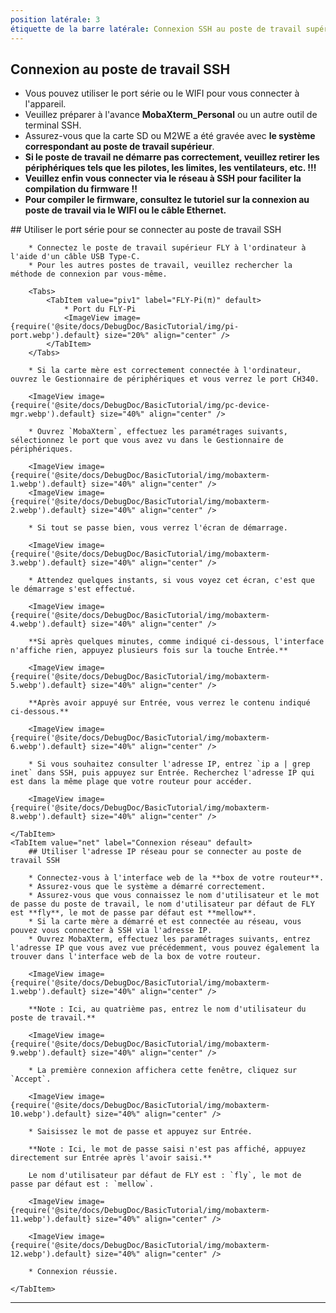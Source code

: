 ```yaml
---
position latérale: 3
étiquette de la barre latérale: Connexion SSH au poste de travail supérieur
---
```


## Connexion au poste de travail SSH

* Vous pouvez utiliser le port série ou le WIFI pour vous connecter à l'appareil.
* Veuillez préparer à l'avance **MobaXterm_Personal** ou un autre outil de terminal SSH.
* Assurez-vous que la carte SD ou M2WE a été gravée avec **le système correspondant au poste de travail supérieur**.
* **Si le poste de travail ne démarre pas correctement, veuillez retirer les périphériques tels que les pilotes, les limites, les ventilateurs, etc. !!!**
* **Veuillez enfin vous connecter via le réseau à SSH pour faciliter la compilation du firmware !!**
* **Pour compiler le firmware, consultez le tutoriel sur la connexion au poste de travail via le WIFI ou le câble Ethernet.**

<Tabs>
    <TabItem value="serial" label="Connexion par port série" default>
        ## Utiliser le port série pour se connecter au poste de travail SSH

        * Connectez le poste de travail supérieur FLY à l'ordinateur à l'aide d'un câble USB Type-C.
        * Pour les autres postes de travail, veuillez rechercher la méthode de connexion par vous-même.

        <Tabs>
            <TabItem value="piv1" label="FLY-Pi(π)" default>
                * Port du FLY-Pi
                <ImageView image={require('@site/docs/DebugDoc/BasicTutorial/img/pi-port.webp').default} size="20%" align="center" />
            </TabItem>
        </Tabs>

        * Si la carte mère est correctement connectée à l'ordinateur, ouvrez le Gestionnaire de périphériques et vous verrez le port CH340.

        <ImageView image={require('@site/docs/DebugDoc/BasicTutorial/img/pc-device-mgr.webp').default} size="40%" align="center" />

        * Ouvrez `MobaXterm`, effectuez les paramétrages suivants, sélectionnez le port que vous avez vu dans le Gestionnaire de périphériques.

        <ImageView image={require('@site/docs/DebugDoc/BasicTutorial/img/mobaxterm-1.webp').default} size="40%" align="center" />
        <ImageView image={require('@site/docs/DebugDoc/BasicTutorial/img/mobaxterm-2.webp').default} size="40%" align="center" />

        * Si tout se passe bien, vous verrez l'écran de démarrage.

        <ImageView image={require('@site/docs/DebugDoc/BasicTutorial/img/mobaxterm-3.webp').default} size="40%" align="center" />

        * Attendez quelques instants, si vous voyez cet écran, c'est que le démarrage s'est effectué.

        <ImageView image={require('@site/docs/DebugDoc/BasicTutorial/img/mobaxterm-4.webp').default} size="40%" align="center" />

        **Si après quelques minutes, comme indiqué ci-dessous, l'interface n'affiche rien, appuyez plusieurs fois sur la touche Entrée.**

        <ImageView image={require('@site/docs/DebugDoc/BasicTutorial/img/mobaxterm-5.webp').default} size="40%" align="center" />

        **Après avoir appuyé sur Entrée, vous verrez le contenu indiqué ci-dessous.**

        <ImageView image={require('@site/docs/DebugDoc/BasicTutorial/img/mobaxterm-6.webp').default} size="40%" align="center" />

        * Si vous souhaitez consulter l'adresse IP, entrez `ip a | grep inet` dans SSH, puis appuyez sur Entrée. Recherchez l'adresse IP qui est dans la même plage que votre routeur pour accéder.

        <ImageView image={require('@site/docs/DebugDoc/BasicTutorial/img/mobaxterm-8.webp').default} size="40%" align="center" />

    </TabItem>
    <TabItem value="net" label="Connexion réseau" default>
        ## Utiliser l'adresse IP réseau pour se connecter au poste de travail SSH

        * Connectez-vous à l'interface web de la **box de votre routeur**.
        * Assurez-vous que le système a démarré correctement.
        * Assurez-vous que vous connaissez le nom d'utilisateur et le mot de passe du poste de travail, le nom d'utilisateur par défaut de FLY est **fly**, le mot de passe par défaut est **mellow**.
        * Si la carte mère a démarré et est connectée au réseau, vous pouvez vous connecter à SSH via l'adresse IP.
        * Ouvrez MobaXterm, effectuez les paramétrages suivants, entrez l'adresse IP que vous avez vue précédemment, vous pouvez également la trouver dans l'interface web de la box de votre routeur.

        <ImageView image={require('@site/docs/DebugDoc/BasicTutorial/img/mobaxterm-1.webp').default} size="40%" align="center" />

        **Note : Ici, au quatrième pas, entrez le nom d'utilisateur du poste de travail.**

        <ImageView image={require('@site/docs/DebugDoc/BasicTutorial/img/mobaxterm-9.webp').default} size="40%" align="center" />

        * La première connexion affichera cette fenêtre, cliquez sur `Accept`.
        
        <ImageView image={require('@site/docs/DebugDoc/BasicTutorial/img/mobaxterm-10.webp').default} size="40%" align="center" />

        * Saisissez le mot de passe et appuyez sur Entrée.
        
        **Note : Ici, le mot de passe saisi n'est pas affiché, appuyez directement sur Entrée après l'avoir saisi.**

        Le nom d'utilisateur par défaut de FLY est : `fly`, le mot de passe par défaut est : `mellow`.

        <ImageView image={require('@site/docs/DebugDoc/BasicTutorial/img/mobaxterm-11.webp').default} size="40%" align="center" />

        <ImageView image={require('@site/docs/DebugDoc/BasicTutorial/img/mobaxterm-12.webp').default} size="40%" align="center" />

        * Connexion réussie.

    </TabItem>
</Tabs>

----
